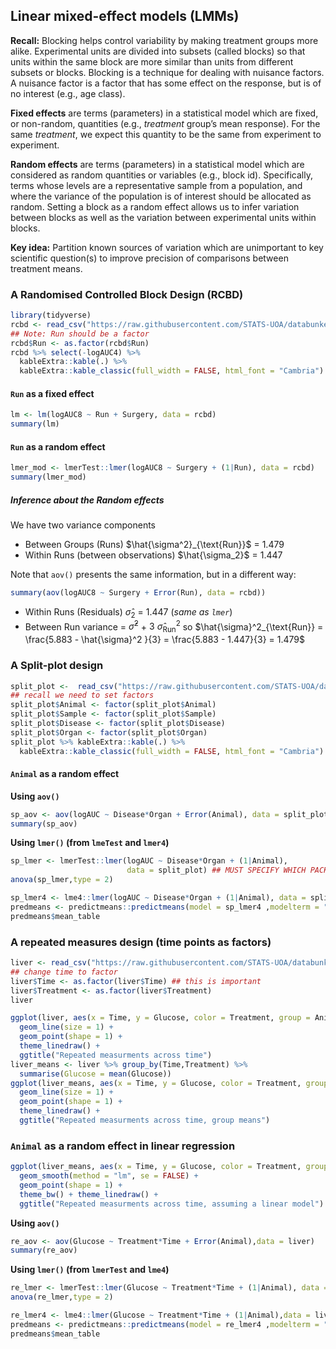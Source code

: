 ## Linear mixed-effect models (LMMs)

**Recall:** Blocking helps control variability by making treatment groups more alike. Experimental units are divided into subsets (called blocks) so that units within the same block are more similar than units from different subsets or blocks. Blocking is a technique for dealing with nuisance factors. A nuisance factor is a factor that has some effect on the response, but is of no interest (e.g., age class).

**Fixed effects** are terms (parameters) in a statistical model which are fixed, or non-random, quantities (e.g., *treatment* group's mean response). For the same *treatment*, we expect this quantity to be the same from experiment to experiment.

**Random effects** are terms (parameters) in a statistical model which are considered as random quantities or variables (e.g., block id). Specifically, terms whose levels are a representative sample from a population, and where the variance of the population is of interest should be allocated as random. Setting a block as a random effect allows us to infer variation between blocks as well as the variation between experimental units within blocks.

**Key idea:** Partition known sources of variation which are unimportant to key scientific question(s) to improve precision of comparisons between treatment means.


### A Randomised Controlled Block Design (RCBD)

```r
library(tidyverse)
rcbd <- read_csv("https://raw.githubusercontent.com/STATS-UOA/databunker/master/data/rcbd.csv")
## Note: Run should be a factor
rcbd$Run <- as.factor(rcbd$Run)
rcbd %>% select(-logAUC4) %>%
  kableExtra::kable(.) %>%
  kableExtra::kable_classic(full_width = FALSE, html_font = "Cambria")
```


#### `Run` as a fixed effect


```r
lm <- lm(logAUC8 ~ Run + Surgery, data = rcbd)
summary(lm)
```


#### `Run` as a random effect


```r
lmer_mod <- lmerTest::lmer(logAUC8 ~ Surgery + (1|Run), data = rcbd)
summary(lmer_mod)
```


##### Inference about the *Random effects*

We have two variance components
  
  + Between Groups (Runs) $\hat{\sigma^2}_{\text{Run}}$ = 1.479
  + Within Runs (between observations) $\hat{\sigma_2}$ = 1.447
  
Note that `aov()` presents the same information, but in a different way:

```r
summary(aov(logAUC8 ~ Surgery + Error(Run), data = rcbd))
```

 + Within Runs (Residuals) $\hat{\sigma}_2$ = 1.447 (*same as `lmer`*)
 + Between Run variance = $\hat{\sigma}^2$ +  $3\:\hat{\sigma}^2_{\text{Run}}$ so $\hat{\sigma}^2_{\text{Run}} = \frac{5.883 - \hat{\sigma}^2 }{3} = \frac{5.883 - 1.447}{3} = 1.479$


### A Split-plot design


```r
split_plot <-  read_csv("https://raw.githubusercontent.com/STATS-UOA/databunker/master/data/split_plot.csv")
## recall we need to set factors
split_plot$Animal <- factor(split_plot$Animal)
split_plot$Sample <- factor(split_plot$Sample)
split_plot$Disease <- factor(split_plot$Disease)
split_plot$Organ <- factor(split_plot$Organ)
split_plot %>% kableExtra::kable(.) %>%
  kableExtra::kable_classic(full_width = FALSE, html_font = "Cambria")
```

#### `Animal` as a random effect

**Using `aov()`**

```r
sp_aov <- aov(logAUC ~ Disease*Organ + Error(Animal), data = split_plot)
summary(sp_aov)
```

**Using `lmer()` (from `lmeTest` and `lmer4`)**

```r
sp_lmer <- lmerTest::lmer(logAUC ~ Disease*Organ + (1|Animal), 
                          data = split_plot) ## MUST SPECIFY WHICH PACKAGE
anova(sp_lmer,type = 2)
```

```r
sp_lmer4 <- lme4::lmer(logAUC ~ Disease*Organ + (1|Animal), data = split_plot) ## MUST SPECIFY WHICH PACKAGE
predmeans <- predictmeans::predictmeans(model = sp_lmer4 ,modelterm = "Disease:Organ")
predmeans$mean_table
```


### A repeated measures design (time points as factors)

```r
liver <- read_csv("https://raw.githubusercontent.com/STATS-UOA/databunker/master/data/repeated_measures_liver.csv")
## change time to factor
liver$Time <- as.factor(liver$Time) ## this is important
liver$Treatment <- as.factor(liver$Treatment)
liver
```


```r
ggplot(liver, aes(x = Time, y = Glucose, color = Treatment, group = Animal)) +
  geom_line(size = 1) + 
  geom_point(shape = 1) +
  theme_linedraw() +
  ggtitle("Repeated measurments across time")
liver_means <- liver %>% group_by(Time,Treatment) %>%
  summarise(Glucose = mean(Glucose))
ggplot(liver_means, aes(x = Time, y = Glucose, color = Treatment, group = Treatment)) +
  geom_line(size = 1) + 
  geom_point(shape = 1) +
  theme_linedraw() +
  ggtitle("Repeated measurments across time, group means")
```


### `Animal` as a random effect in linear regression

```r
ggplot(liver_means, aes(x = Time, y = Glucose, color = Treatment, group = Treatment)) +
  geom_smooth(method = "lm", se = FALSE) +
  geom_point(shape = 1) +
  theme_bw() + theme_linedraw() +
  ggtitle("Repeated measurments across time, assuming a linear model")
```

**Using `aov()`**

```r
re_aov <- aov(Glucose ~ Treatment*Time + Error(Animal),data = liver)
summary(re_aov)
```

**Using `lmer()` (from `lmerTest` and `lme4`)**

```r
re_lmer <- lmerTest::lmer(Glucose ~ Treatment*Time + (1|Animal), data = liver) ## MUST SPECIFY WHICH PACKAGE
anova(re_lmer,type = 2)
```

```r
re_lmer4 <- lme4::lmer(Glucose ~ Treatment*Time + (1|Animal),data = liver) ## MUST SPECIFY WHICH PACKAGE
predmeans <- predictmeans::predictmeans(model = re_lmer4 ,modelterm = "Treatment:Time")
predmeans$mean_table
```







